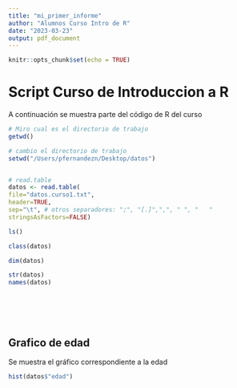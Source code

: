 ```yaml
---
title: "mi_primer_informe"
author: "Alumnos Curso Intro de R"
date: "2023-03-23"
output: pdf_document
---
```


```r
knitr::opts_chunk$set(echo = TRUE)
```

# **Script Curso de Introduccion a R**

A continuación se muestra parte del código de R del curso


```r

# Miro cual es el directorio de trabajo
getwd() 

# cambio el directorio de trabajo
setwd("/Users/pfernandezn/Desktop/datos") 


# read.table
datos <- read.table(
file="datos.curso1.txt",
header=TRUE,
sep="\t", # otros separadores: ";", "[.]",",", " ", "	"
stringsAsFactors=FALSE)

ls()

class(datos)

dim(datos)

str(datos)
names(datos)







```

## Grafico de edad

Se muestra el gráfico correspondiente a la edad

```r

hist(datos$"edad")


```


